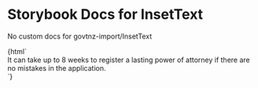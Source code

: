 

# Storybook Docs for InsetText

<Meta title="govtnz-import/InsetText" />

No custom docs for govtnz-import/InsetText

<Preview>
  <Story name="InsetText" height="100px">
    {html`
      <div class="g-inset-text">
        It can take up to 8 weeks to register a lasting power of attorney if
        there are no mistakes in the application.
      </div>
    `}
  </Story>
</Preview>
